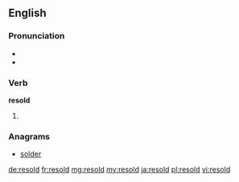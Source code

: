 ==English==

===Pronunciation===
* {{IPA|/ɹiː.soʊld/}}
* {{rhymes|əʊld}}

===Verb===
'''resold'''

# {{en-past of|resell}}

===Anagrams===
* [[solder#English|solder]]

[[de:resold]]
[[fr:resold]]
[[mg:resold]]
[[my:resold]]
[[ja:resold]]
[[pl:resold]]
[[vi:resold]]